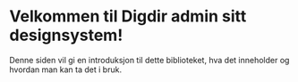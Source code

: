 
<Meta title="Introduksjon" />

# Velkommen til Digdir admin sitt designsystem!

Denne siden vil gi en introduksjon til dette biblioteket, hva det inneholder og hvordan man kan ta det i bruk.
